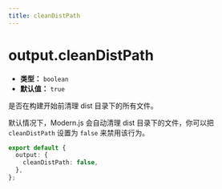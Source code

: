 ```yaml
---
title: cleanDistPath
---
```


# output.cleanDistPath

- **类型：** `boolean`
- **默认值：** `true`

是否在构建开始前清理 dist 目录下的所有文件。

默认情况下，Modern.js 会自动清理 dist 目录下的文件，你可以把 `cleanDistPath` 设置为 `false` 来禁用该行为。

```ts
export default {
  output: {
    cleanDistPath: false,
  },
};
```
